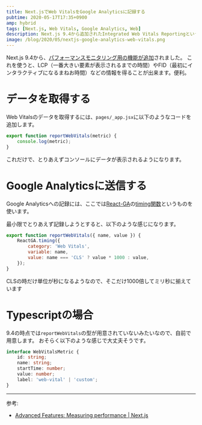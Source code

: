 ```yaml
---
title: Next.jsでWeb VitalsをGoogle Analyticsに記録する
pubtime: 2020-05-17T17:35+0900
amp: hybrid
tags: [Next.js, Web Vitals, Google Analytics, Web]
description: Next.js 9.4から追加されたIntegrated Web Vitals Reportingという機能を使って、LCPやらFIDやらのWeb VitalsをGoogle Analyticsのカスタム速度に記録する方法です。Google Analyticsへの記録にはReact-GAを使っています。
image: /blog/2020/05/nextjs-google-analytics-web-vitals.png
---
```


Next.js 9.4から、[パフォーマンスモニタリング用の機能が追加](https://nextjs.org/blog/next-9-4#integrated-web-vitals-reporting)されました。
これを使うと、LCP（一番大きい要素が表示されるまでの時間）やFID（最初にインタラクティブになるまねお時間）などの情報を得ることが出来ます。便利。


# データを取得する

Web Vitalsのデータを取得するには、`pages/_app.jsx`に以下のようなコードを追加します。

``` javascript
export function reportWebVitals(metric) {
    console.log(metric);
}
```

これだけで、とりあえずコンソールにデータが表示されるようになります。


# Google Analyticsに送信する

Google Analyticsへの記録には、ここでは[React-GA](https://github.com/react-ga/react-ga)の[timing関数](https://github.com/react-ga/react-ga#reactgatimingargs)というものを使います。

最小限でとりあえず記録しようとすると、以下のような感じになります。

``` javascript
export function reportWebVitals({ name, value }) {
    ReactGA.timing({
        category: 'Web Vitals',
        variable: name,
        value: name === 'CLS' ? value * 1000 : value,
    });
}
```

CLSの時だけ単位が秒になるようなので、そこだけ1000倍してミリ秒に揃えています


# Typescriptの場合

9.4の時点では`reportWebVitals`の型が用意されていないみたいなので、自前で用意します。
おそらく以下のような感じで大丈夫そうです。

``` typescript
interface WebVitalsMetric {
    id: string;
    name: string;
    startTime: number;
    value: number;
    label: 'web-vital' | 'custom';
}
```

---

参考:
- [Advanced Features: Measuring performance | Next.js](https://nextjs.org/docs/advanced-features/measuring-performance)
